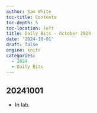 ```yaml
---
author: Sam White
toc-title: Contents
toc-depth: 5
toc-location: left
title: Daily Bits - October 2024
date: '2024-10-01'
draft: false
engine: knitr
categories: 
  - 2024
  - Daily Bits
---
```


## 20241001

- In lab.